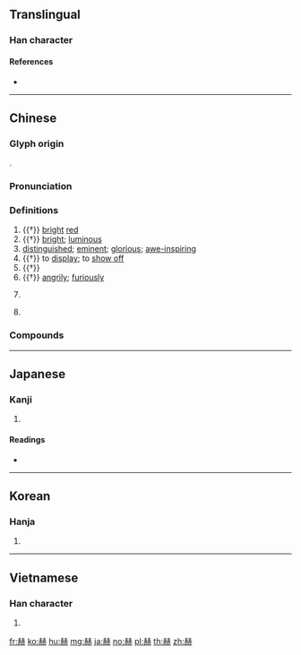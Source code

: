 {{character info/new}}
==Translingual==

===Han character===
{{Han char|rn=155|rad=赤|as=07|sn=14|canj=GCGLC|four=44331|ids=⿰赤赤}}

====References====
* {{Han ref|kx=1214.120|dkj=37010|dj=1682.110|hdz=53508.040|uh=8D6B|ud=36203|bh=BBAE|bd=48046}}

----

==Chinese==
{{zh-forms}}

===Glyph origin===
{{Han etym}}
{{Han compound|赤|赤|ls=ic|t1=red|t2=red}}.

===Pronunciation===
{{zh-pron
|m=hè
|c=haak1,hak1
|md=háik
|w=4haq
|mc=y
|oc=y
|cat=a,v,adv,pn
}}

===Definitions===
{{zh-hanzi}}

# {{†}} [[bright]] [[red]]
# {{†}} [[bright]]; [[luminous]]
# [[distinguished]]; [[eminent]]; [[glorious]]; [[awe-inspiring]]
# {{†}} to [[display]]; to [[show off]]
# {{†}} {{zh-alt-form|嚇|to [[frighten]]}}
# {{†}} [[angrily]]; [[furiously]]
# {{lb|zh|physics}} {{zh-short|赫茲|[[hertz]]}}
# {{surname|lang=zh}}

===Compounds===
{{zh-der|兆赫|千赫|史文赫丁|喧赫|巴赫|憚赫|暵赫|烜赫|烜赫一時|煥赫|燻赫|翕赫|聲勢赫赫|薰赫|衣冠赫奕|赫丘利斯|赫吒|赫哲族|赫塞|赫奕|赫德|赫戲|赫斯之威|赫斯之怒|赫斯特|赫本頭|赫柏定律|赫然|赫然有聲|赫爾辛基|赫羲|赫胥氏|赫胥黎|赫茲|赫赫|赫赫之光|赫赫之功|赫赫之名|赫赫名流|赫赫揚揚|赫赫有名|赫赫炎炎|赫蹄|赫魯雪夫|輝赫|門庭赫奕|雄雄赫赫|顯赫|馬赫}}

----

==Japanese==

===Kanji===
{{ja-kanji|grade=|rs=赤07}}

# {{defn|lang=ja|sort=赤07}}

====Readings====
* {{ja-readings|on=[[かく]] (kaku)|kun=[[あかい]] (akai), [[かがやく]] (kagayaku)|nanori=}}

----

==Korean==

===Hanja===
{{ko-hanja|hangeul=혁|eumhun=|rv=hyeok|mr=hyŏk|y=hyek}}

# {{defn|lang=ko|sort=赤07}}

----

==Vietnamese==

===Han character===
{{vi-hantu|[[hách]], [[hích]]|rs=赤07}}

# {{defn|lang=vi|sort=赤07}}

[[fr:赫]]
[[ko:赫]]
[[hu:赫]]
[[mg:赫]]
[[ja:赫]]
[[no:赫]]
[[pl:赫]]
[[th:赫]]
[[zh:赫]]